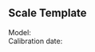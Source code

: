 ﻿<!-- Title: Template:Scale -->
== Scale Template ==
; Model: {{{Model|}}}
; Calibration date: {{{Calibration date|}}}
